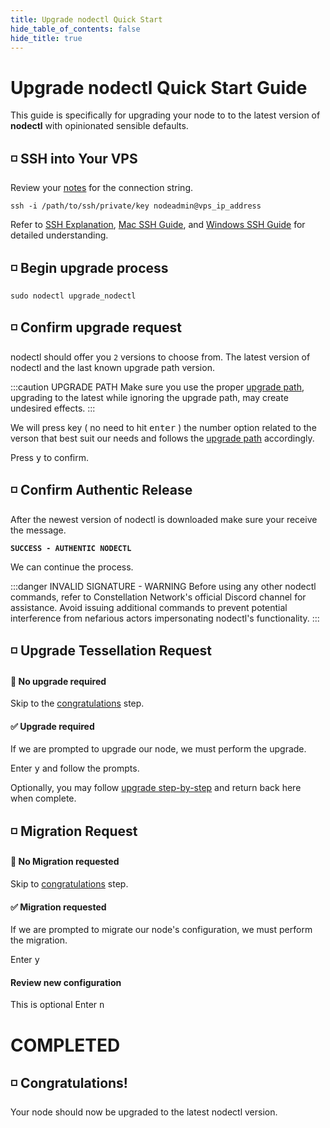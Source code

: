 ```yaml
---
title: Upgrade nodectl Quick Start
hide_table_of_contents: false
hide_title: true
---
```



<head>
  <title>Constellation nodectl utility</title>
  <meta
    name="description"
    content="nodectl utility upgrade nodectl"
  />
</head>

# Upgrade nodectl Quick Start Guide

This guide is specifically for upgrading your node to to the latest version of **nodectl** with opinionated sensible defaults.

## ◽ SSH into Your VPS
Review your [notes](/validate/resources/nodectl-notes) for the connection string.

```
ssh -i /path/to/ssh/private/key nodeadmin@vps_ip_address
```
Refer to [SSH Explanation](/validate/validator/ssh-keys), [Mac SSH Guide](/validate/resources/accessMac), and [Windows SSH Guide](/validate/resources/accessWin)
for detailed understanding.


## ◽ Begin upgrade process
```
sudo nodectl upgrade_nodectl
```

## ◽ Confirm upgrade request
nodectl should offer you `2` versions to choose from.  The latest version of nodectl and the last known upgrade path version.

:::caution UPGRADE PATH
Make sure you use the proper [upgrade path](/validate/automated/nodectl-upgrade-path), upgrading to the latest while ignoring the upgrade path, may create undesired effects.
:::

We will press key ( no need to hit <kbd>enter</kbd> ) the number option related to the verson that best suit our needs and follows the [upgrade path](/validate/automated/nodectl-upgrade-path) accordingly.

Press <kbd>y</kbd> to confirm.

## ◽ Confirm Authentic Release
After the newest version of nodectl is downloaded make sure your receive the message.

**`SUCCESS - AUTHENTIC NODECTL`** 

We can continue the process.

:::danger INVALID SIGNATURE - WARNING
Before using any other nodectl commands, refer to Constellation Network's official Discord channel for assistance. Avoid issuing additional commands to prevent potential interference from nefarious actors impersonating nodectl's functionality.
:::

## ◽ Upgrade Tessellation Request

#### 🛑 No upgrade required
Skip to the [congratulations](#-congratulations) step.

#### ✅ Upgrade required
If we are prompted to upgrade our node, we must perform the upgrade.

Enter <kbd>y</kbd> and follow the prompts. 

Optionally, you may follow [upgrade step-by-step](/validate/automated/upgrade/nodectl-upgrade-concepts#upgrade-tessellation) and return back here when complete.


## ◽ Migration Request
#### 🛑 No Migration requested
Skip to [congratulations](#-congratulations) step.

#### ✅ Migration requested
If we are prompted to migrate our node's configuration, we must perform the migration.

Enter <kbd>y</kbd>

#### Review new configuration
This is optional
Enter <kbd>n</kbd>

# COMPLETED
## ◽ Congratulations!
Your node should now be upgraded to the latest nodectl version. 
